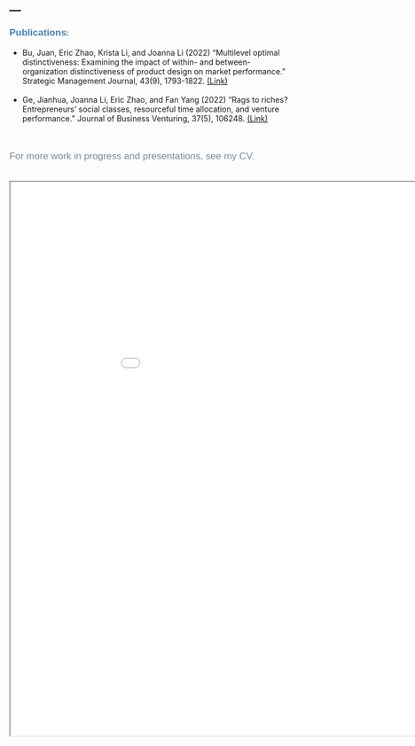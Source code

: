 ---
---

<link rel="stylesheet" href="style.css" type="text/css">


**<span style="color:#4682b4; font-size: 13pt; font-family:'Arial'">Publications<span>**:


<p style="color:#778899; font-size: 13pt; font-family:'Arial'" >
  + Bu, Juan, Eric Zhao, Krista Li, and Joanna Li (2022) "Multilevel optimal distinctiveness: Examining the impact of within- and between-organization distinctiveness of product design on market performance." Strategic Management Journal, 43(9), 1793-1822. [(Link)](https://onlinelibrary.wiley.com/doi/10.1002/smj.3377)</p>

<p style="color:#778899; font-size: 13pt; font-family:'Arial'" >  
  + Ge, Jianhua, Joanna Li, Eric Zhao, and Fan Yang (2022) "Rags to riches? Entrepreneurs' social classes, resourceful time allocation, and venture performance." Journal of Business Venturing, 37(5), 106248. [(Link)](https://www.sciencedirect.com/science/article/abs/pii/S088390262200060X) </p>

&nbsp;

<p style="color:#778899; font-size: 13pt; font-family:'Arial'" >For more work in progress and presentations, see my CV.</p>

&nbsp;
<iframe width="1000" height="1000" src="files/cv/Joanna_Li_CV_202308.pdf"></iframe>